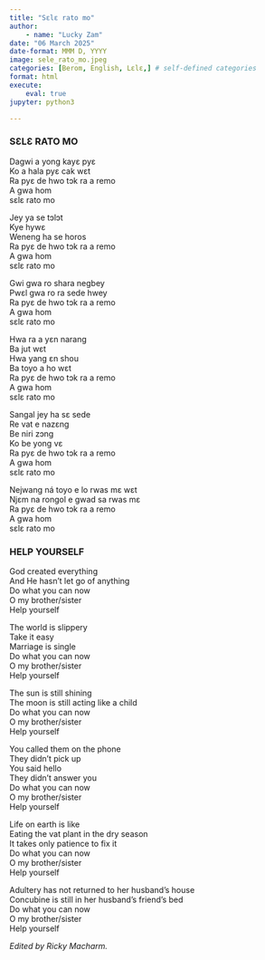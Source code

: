 ```yaml
---
title: "Sɛlɛ rato mo"
author: 
    - name: "Lucky Zam"
date: "06 March 2025"
date-format: MMM D, YYYY
image: sele_rato_mo.jpeg
categories: [Berom, English, Lɛlɛ,] # self-defined categories
format: html
execute:
    eval: true
jupyter: python3

---
```


:::: {.panel-tabset}

### SƐLƐ RATO MO
Dagwi a yong kayɛ pyɛ <br> 
Ko a hala pyɛ cak wɛt <br>
Ra pyɛ de hwo tɔk ra a remo <br>
A gwa hom <br>
sɛlɛ rato mo <br>

Jey ya se tɔlɔt <br>
Kye hywɛ <br>
Weneng ha se horos <br>
Ra pyɛ de hwo tɔk ra a remo <br>
A gwa hom <br>
sɛlɛ rato mo <br>

Gwi gwa ro shara negbey <br>
Pwɛl gwa ro ra sede hwey <br>
Ra pyɛ de hwo tɔk ra a remo <br>
A gwa hom <br>
sɛlɛ rato mo <br>

Hwa ra a yɛn narang <br>
Ba jut wɛt <br>
Hwa yang ɛn shou <br>
Ba toyo a ho wɛt <br>
Ra pyɛ de hwo tɔk ra a remo <br>
A gwa hom <br>
sɛlɛ rato mo <br>

Sangal jey ha sɛ sede <br>
Re vat e nazɛng <br>
Be niri zɔng <br>
Ko be yong vɛ <br>
Ra pyɛ de hwo tɔk ra a remo <br>
A gwa hom <br>
sɛlɛ rato mo <br>

Nejwang ná toyo e lo rwas mɛ wɛt <br>
Njɛm na rongol e gwad sa rwas mɛ <br>
Ra pyɛ de hwo tɔk ra a remo <br>
A gwa hom <br>
sɛlɛ rato mo <br>


### HELP YOURSELF    
God created everything <br>
And He hasn't let go of anything <br>
Do what you can now <br>
O my brother/sister <br>
Help yourself <br>

The world is slippery <br>
Take it easy <br>
Marriage is single <br>
Do what you can now <br>
O my brother/sister <br>
Help yourself <br>

The sun is still shining <br>
The moon is still acting like a child <br>
Do what you can now <br>
O my brother/sister <br>
Help yourself <br>

You called them on the phone <br>
They didn't pick up <br>
You said hello <br>
They didn't answer you <br>
Do what you can now <br>
O my brother/sister <br>
Help yourself <br>

Life on earth is like <br>
Eating the vat plant in the dry season <br>
It takes only patience to fix it <br>
Do what you can now <br>
O my brother/sister <br>
Help yourself <br>

Adultery has not returned to her husband's house <br>
Concubine is still in her husband's friend's bed <br>
Do what you can now <br>
O my brother/sister <br>
Help yourself <br>
::::

*Edited by Ricky Macharm.*






